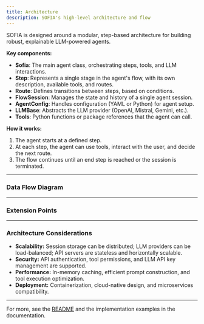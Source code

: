 ```yaml
---
title: Architecture
description: SOFIA's high-level architecture and flow
---
```


SOFIA is designed around a modular, step-based architecture for building robust, explainable LLM-powered agents.

<Mermaid
  chart='
    graph TD
      User[User] <--> WebUI[Web Interface]
      User <--> CLI[Command Line]
      User <--> API[HTTP/WebSocket API]
      subgraph "SOFIA Core"
        Sofia[Sofia Agent]
        SessionManager[Session Manager]
        FlowEngine[Flow Engine]
        ToolRegistry[Tool Registry]
        LLMProvider[LLM Provider]
      end
      WebUI --> Sofia
      CLI --> Sofia
      API --> Sofia
      Sofia <--> SessionManager
      Sofia <--> FlowEngine
      FlowEngine <--> ToolRegistry
      FlowEngine <--> LLMProvider
      LLMProvider <--> OpenAI[OpenAI]
      LLMProvider <--> Mistral[Mistral]
      LLMProvider <--> Gemini[Gemini]
      LLMProvider <--> CustomLLM[Custom LLM]
      ToolRegistry <--> BuiltInTools[Built-in Tools]
      ToolRegistry <--> CustomTools[Custom Tools]
      ToolRegistry <--> PackageTools[Package Tools]
      SessionManager <--> InMemory[In-Memory Store]
      SessionManager <--> Redis[Redis]
      SessionManager <--> DB[Database]
      style Sofia fill:#f9f,stroke:#333,stroke-width:2px
      style FlowEngine fill:#bbf,stroke:#333,stroke-width:2px
      style ToolRegistry fill:#bfb,stroke:#333,stroke-width:2px
      style LLMProvider fill:#fbb,stroke:#333,stroke-width:2px
      style SessionManager fill:#fbf,stroke:#333,stroke-width:2px'
/>

**Key components:**
- **Sofia**: The main agent class, orchestrating steps, tools, and LLM interactions.
- **Step**: Represents a single stage in the agent's flow, with its own description, available tools, and routes.
- **Route**: Defines transitions between steps, based on conditions.
- **FlowSession**: Manages the state and history of a single agent session.
- **AgentConfig**: Handles configuration (YAML or Python) for agent setup.
- **LLMBase**: Abstracts the LLM provider (OpenAI, Mistral, Gemini, etc.).
- **Tools**: Python functions or package references that the agent can call.

**How it works:**
1. The agent starts at a defined step.
2. At each step, the agent can use tools, interact with the user, and decide the next route.
3. The flow continues until an end step is reached or the session is terminated.

---

### Data Flow Diagram

<Mermaid
  chart="
    sequenceDiagram
      participant User
      participant Agent as Sofia Agent
      participant Flow as Flow Engine
      participant LLM as LLM Provider
      participant Tools as Tool Registry
      participant Session as Session Manager
      User->>Agent: Send message
      Agent->>Session: Get or create session
      Session->>Agent: Return session state
      Agent->>Flow: Process message
      Flow->>LLM: Generate step response
      LLM->>Flow: Return LLM response
      alt Tool Execution Required
        Flow->>Tools: Execute tool
        Tools->>Flow: Return tool result
        Flow->>LLM: Generate response with tool result
        LLM->>Flow: Return updated response
      end
      Flow->>Agent: Return final response
      Agent->>Session: Update session state
      Agent->>User: Send response
  "
/>

---

### Extension Points

<Mermaid
  chart='
    graph TD
      subgraph "Extension Points"
        Tools[Custom Tools]
        LLMs[Custom LLM Providers]
        Storage[Custom Storage]
        UI[Custom UI]
        Steps[Custom Step Types]
      end
      Tools -->|Extends| ToolRegistry[Tool Registry]
      LLMs -->|Extends| LLMProvider[LLM Provider]
      Storage -->|Extends| SessionManager[Session Manager]
      UI -->|Consumes| API[HTTP/WebSocket API]
      Steps -->|Extends| FlowEngine[Flow Engine]
      classDef extension fill:#ffd,stroke:#d90,stroke-width:2px
      class Tools,LLMs,Storage,UI,Steps extension'
/>

---

### Architecture Considerations

- **Scalability:** Session storage can be distributed; LLM providers can be load-balanced; API servers are stateless and horizontally scalable.
- **Security:** API authentication, tool permissions, and LLM API key management are supported.
- **Performance:** In-memory caching, efficient prompt construction, and tool execution optimization.
- **Deployment:** Containerization, cloud-native design, and microservices compatibility.

---

For more, see the [README](https://github.com/poly-eye/sofia) and the implementation examples in the documentation.
